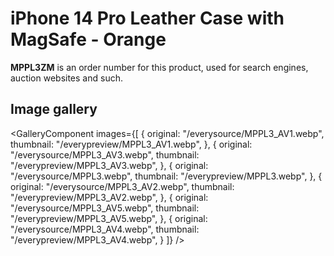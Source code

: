 
# iPhone 14 Pro Leather Case with MagSafe - Orange

<Callout type='info' emoji='👉🏻'>**MPPL3ZM** is an order number for this product, used for search engines, auction websites and such.</Callout>

## Image gallery

<GalleryComponent
    images={[
      {
        original: "/everysource/MPPL3_AV1.webp",
        thumbnail: "/everypreview/MPPL3_AV1.webp",
      },
      {
        original: "/everysource/MPPL3_AV3.webp",
        thumbnail: "/everypreview/MPPL3_AV3.webp",
      },
      {
        original: "/everysource/MPPL3.webp",
        thumbnail: "/everypreview/MPPL3.webp",
      },
      {
        original: "/everysource/MPPL3_AV2.webp",
        thumbnail: "/everypreview/MPPL3_AV2.webp",
      },
      {
        original: "/everysource/MPPL3_AV5.webp",
        thumbnail: "/everypreview/MPPL3_AV5.webp",
      },
      {
        original: "/everysource/MPPL3_AV4.webp",
        thumbnail: "/everypreview/MPPL3_AV4.webp",
      }
    ]}
  />
